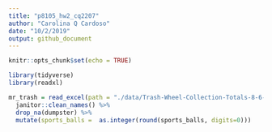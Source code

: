 ```yaml
---
title: "p8105_hw2_cq2207"
author: "Carolina Q Cardoso"
date: "10/2/2019"
output: github_document
---
```


```r
knitr::opts_chunk$set(echo = TRUE)
```

```r

library(tidyverse)
library(readxl)

mr_trash = read_excel(path = "./data/Trash-Wheel-Collection-Totals-8-6-19.xlsx", sheet = 1, col_names=TRUE) %>%
  janitor::clean_names() %>%
  drop_na(dumpster) %>%
  mutate(sports_balls =  as.integer(round(sports_balls, digits=0))) 


```
